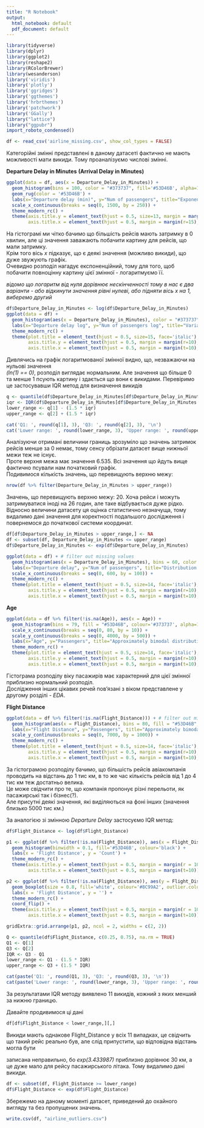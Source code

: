 ---
title: "R Notebook"
output:
  html_notebook: default
  pdf_document: default
---

```{r}
library(tidyverse)
library(dplyr)
library(ggplot2)
library(reshape2)
library(RColorBrewer)
library(wesanderson)
library('viridis')
library('plotly')
library('ggridges')
library('ggthemes')
library('hrbrthemes')
library('patchwork')
library('GGally')
library("lattice")
library("ggpubr")
import_roboto_condensed()
```

```{r}
df <- read_csv('airline_missing.csv', show_col_types = FALSE)
```

Категорійні змінні представлені в даному датасеті фактично не мають можливості мати викиди. Тому проаналізуємо числові змінні.

**Departure Delay in Minutes** **(Arrival Delay in Minutes)**

```{r, fig.height=6, fig.width=12}
ggplot(data = df, aes(x = Departure_Delay_in_Minutes)) +
  geom_histogram(bins = 100, color = "#373737", fill='#53D46B', alpha=1) +
  geom_rug(color = '#53D46B') + 
  labs(x="Departure delay (min)", y="Num of passengers", title="Exponential distribution", subtitle="Most flights were without delays") + 
  scale_x_continuous(breaks = seq(0, 1500, by = 250)) + 
  theme_modern_rc() + 
  theme(axis.title.y = element_text(hjust = 0.5, size=13, margin = margin(r=10)), 
        axis.title.x = element_text(hjust = 0.5, margin = margin(r=15), size=13))
```

На гістограмі ми чітко бачимо що більшість рейсів мають затримку в 0 хвилин, але ці значення заважають побачити картину для рейсів, що мали затримку.\
Крім того вісь *x* підказує, що є деякі значення (можливо викиди), що дуже звужують графік.\
Очевидно розподіл нагадує експоненційний, тому для того, щоб побачити повноцінну картину цієї змінної - логаритмуємо її.

*відомо що логаритм від нуля дорівнює нескінченності тому в нас є два варіанти - або відкинути значення рівні нулеві, або підняти вісь х на 1, виберемо другий*

```{r, fig.height=6, fig.width=10}
df$Departure_Delay_in_Minutes <- log(df$Departure_Delay_in_Minutes)
ggplot(data = df) +
  geom_histogram(aes(x = Departure_Delay_in_Minutes), color = "#373737", fill='#53D46B', binwidth = 0.3) +
  labs(x="Departure delay log", y="Num of passengers log", title="Variable after logarithmization") + 
  theme_modern_rc() + 
  theme(plot.title = element_text(hjust = 0.5, size=15, face='italic'), 
        axis.title.y = element_text(hjust = 0.5, margin = margin(r=10), size=13), 
        axis.title.x = element_text(hjust = 0.5, margin = margin(t=10), size=13))
```

Дивлячись на графік логаритмованої змінної видно, що, незважаючи на нульові значення\
*(ln(1) == 0)*, розподіл виглядає нормальним. Але значення що більше 0 та менше 1 псують картину і здається що вони є викидами.
Перевіримо це застосувавши IQR метод для визначення викидів

```{r}
q <- quantile(df$Departure_Delay_in_Minutes[df$Departure_Delay_in_Minutes >= 0], c(0.25, 0.75))
iqr <- IQR(df$Departure_Delay_in_Minutes[df$Departure_Delay_in_Minutes >= 0])
lower_range <- q[1] - (1.5 * iqr)
upper_range <- q[2] + (1.5 * iqr)
```

```{r}
cat('Q1: ', round(q[1], 3), 'Q3: ', round(q[2], 3), '\n')
cat('Lower range: ', round(lower_range, 3), 'Upper range: ', round(upper_range, 3))
```

Аналізуючи отримані величини границь зрозуміло що значень затримок рейсів менше за 0 немає, тому сенсу обрізати датасет вище нижньої межи теж не існує.\
Проте верхня межа має значення 6.535. Всі значення що йдуть вище фактично псували нам початковий графік.\
Подивимося кількість значень, що перевищують верхню межу:

```{r}
nrow(df %>% filter(Departure_Delay_in_Minutes > upper_range))
```

Значень, що перевищують верхню межу: 20. Хоча рейси і можуть затримуватися іноді на 26 годин, але таке відбувається дуже рідко.\
Відносно величини датасету ця оцінка статистично незначуща, тому видалимо дані значення для коректності подальшого дослідження і повернемося до початкової системи координат.

```{r}
df[df$Departure_Delay_in_Minutes > upper_range,] <- NA
df <- subset(df, Departure_Delay_in_Minutes <= upper_range)
df$Departure_Delay_in_Minutes <- exp(df$Departure_Delay_in_Minutes)
```

```{r, fig.height=6, fig.width=10}
ggplot(data = df) + # filter out missing values
  geom_histogram(aes(x = Departure_Delay_in_Minutes), bins = 60, color = "#373737", fill='#53D46B') +
  labs(x="Departure delay", y="Num of passengers", title="Distribution after removal of emissions") + 
  scale_x_continuous(breaks = seq(0, 600, by = 100)) + 
  theme_modern_rc() + 
  theme(plot.title = element_text(hjust = 0.5, size=14, face='italic'), 
        axis.title.y = element_text(hjust = 0.5, margin = margin(r=10), size=12), 
        axis.title.x = element_text(hjust = 0.5, margin = margin(t=10), size=12))
```

**Age**

```{r, fig.height=6, fig.width=10}
ggplot(data = df %>% filter(!is.na(Age)), aes(x = Age)) +
  geom_histogram(bins = 79, fill = "#53D46B", colour='#373737', alpha=1) +
  scale_x_continuous(breaks = seq(0, 80, by = 10)) +
  scale_y_continuous(breaks = seq(0, 4000, by = 500)) + 
  labs(x="Age", y="Passengers", title="Approximately bimodal distribution") +
  theme_modern_rc() + 
  theme(plot.title = element_text(hjust = 0.5, size=14, face='italic'), 
        axis.title.y = element_text(hjust = 0.5, margin = margin(r=10), size=12), 
        axis.title.x = element_text(hjust = 0.5, margin = margin(t=10), size=12)) 
```

Гістограма розподілу віку пасажирів має характерний для цієї змінної приблизно нормальний розподіл.\
Дослідження інших цікавих речей пов'язані з віком представлене у другому розділі - *EDA*.

**Flight Distance**

```{r, fig.height=6, fig.width=10}
ggplot(data = df %>% filter(!is.na(Flight_Distance))) + # filter out missing values
  geom_histogram(aes(x = Flight_Distance), bins = 80, fill = "#53D46B", colour='#373737') +
  labs(x="Flight Distance", y="Passengers", title="Approximately bimodal distribution") +
  scale_y_continuous(breaks = seq(0, 7000, by = 1000)) + 
  theme_modern_rc() + 
  theme(plot.title = element_text(hjust = 0.5, size=14, face='italic'), 
        axis.title.y = element_text(hjust = 0.5, margin = margin(r=10), size=12), 
        axis.title.x = element_text(hjust = 0.5, margin = margin(t=10), size=12)) 
```

За гістограмою розподілу бачимо, що більшість рейсів авіакомпанія проводить на відстань до 1 тис км, в то же час кількість рейсів від 1 до 4 тис км теж достатньо велика.\
Це може свідчити про те, що компанія пропонує різні перельоти, як пасажирські так і бізнес(?).\
Але присутні деякі значення, які виділяються на фоні інших (значення близько 5000 тис км.)

За аналогією зі змінною *Departure Delay* застосуємо IQR метод:

```{r}
df$Flight_Distance <- log(df$Flight_Distance)
```

```{r, fig.width=13, fig.height=5}
p1 <- ggplot(df %>% filter(!is.na(Flight_Distance)), aes(x = Flight_Distance)) +
  geom_histogram(binwidth = 0.1, fill='#53D46B', colour='black') +
  labs(x = 'Flight Distance', y = 'Count') +
  theme_modern_rc() + 
  theme(axis.title.y = element_text(hjust = 0.5, margin = margin(r = 10)), 
        axis.title.x = element_text(hjust = 0.5, margin = margin(t=10))) 

p2 <- ggplot(df %>% filter(!is.na(Flight_Distance)), aes(y = Flight_Distance)) +
  geom_boxplot(size = 0.8, fill='white', colour='#8C99A2', outlier.colour = '#53D46B', outlier.size=3, ) +
  labs(x = 'Flight Distance', y = '') +
  theme_modern_rc() +
  coord_flip() + 
  theme(axis.title.y = element_text(hjust = 0.5, margin = margin(r = 10)), 
        axis.title.x = element_text(hjust = 0.5, margin = margin(t=10))) 

gridExtra::grid.arrange(p1, p2, ncol = 2, widths = c(2, 2))

```

```{r}
Q <- quantile(df$Flight_Distance, c(0.25, 0.75), na.rm = TRUE)
Q1 <- Q[1]
Q3 <- Q[2]
IQR <- Q3 - Q1
lower_range <- Q1 - (1.5 * IQR)
upper_range <- Q3 + (1.5 * IQR)
```

```{r}
cat(paste('Q1: ', round(Q1, 3), 'Q3: ', round(Q3, 3), '\n'))
cat(paste('Lower range: ', round(lower_range, 3), 'Upper range: ', round(upper_range, 3)))
```

За результатами IQR методу виявлено 11 викидів, кожний з яких менший за нижню границю.

Давайте продивимося ці дані

```{r}
df[df$Flight_Distance < lower_range,][,]
```

Викиди мають однакове Flight_Distance у всіх 11 випадках, це свідчить що такий рейс реально був, але слід припустити, що відповідна відстань могла бути

записана неправильно, бо *exp(3.433987)* приблизно дорівнює 30 км, а це дуже мало для рейсу пасажирського літака. Тому видалимо дані викиди.

```{r}
df <- subset(df, Flight_Distance >= lower_range)
df$Flight_Distance <- exp(df$Flight_Distance)
```

Збережемо на даному моменті датасет, приведений до охайного вигляду та без пропущених значень.

```{r}
write.csv(df, "airline_outliers.csv")
```
